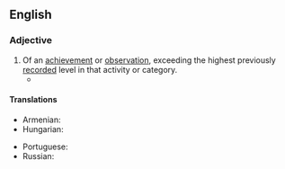 ==English==

===Adjective===
{{en-adj|head=[[record]]-[[breaking]]}}
# Of an [[achievement]] or [[observation]], exceeding the highest previously [[record]]ed level in that activity or category.
#* {{quote-journal|en|date=2020 July 29|author=Ian Prosser discusses with Paul Stephen|title=Rail needs robust and strategic plans|journal=Rail|page=42|text=For example, '''record-breaking''' rainfall in the UK made February 2020 the wettest February on record, while July 2019 was deemed to be the warmest month on record worldwide.}}

====Translations====
{{trans-top|exceeding the highest previously recorded level in that activity}}
* Armenian: {{t+|hy|ռեկորդային}}
* Hungarian: {{t|hu|rekorddöntő}}
{{trans-mid}}
* Portuguese: {{t+|pt|recorde}}
* Russian: {{t+|ru|рекордный|sc=Armn}}
{{trans-bottom}}